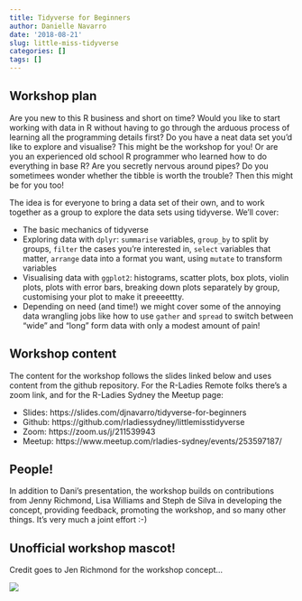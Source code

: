 ```yaml
---
title: Tidyverse for Beginners
author: Danielle Navarro
date: '2018-08-21'
slug: little-miss-tidyverse
categories: []
tags: []
---
```


## Workshop plan

Are you new to this R business and short on time? Would you like to start working with data in R without having to go through the arduous process of learning all the programming details first? Do you have a neat data set you'd like to explore and visualise? This might be the workshop for you! Or are you an experienced old school R programmer who learned how to do everything in base R? Are you secretly nervous around pipes? Do you sometimees wonder whether the tibble is worth the trouble? Then this might be for you too!

The idea is for everyone to bring a data set of their own, and to work together as a group to explore the data sets using tidyverse. We'll cover:

- The basic mechanics of tidyverse
- Exploring data with `dplyr`: `summarise` variables, `group_by` to split by groups, `filter` the cases you're interested in, `select` variables that matter, `arrange` data into a format you want, using `mutate` to transform variables
- Visualising data with `ggplot2`: histograms, scatter plots, box plots, violin plots, plots with error bars, breaking down plots separately by group, customising your plot to make it preeeettty.
- Depending on need (and time!) we might cover some of the annoying data wrangling jobs like how to use `gather` and `spread` to switch between "wide" and "long" form data with only a modest amount of pain!

## Workshop content

The content for the workshop follows the slides linked below and uses content from the github repository. For the R-Ladies Remote folks there's a zoom link, and for the R-Ladies Sydney the Meetup page:

- Slides: https://slides.com/djnavarro/tidyverse-for-beginners
- Github: https://github.com/rladiessydney/littlemisstidyverse
- Zoom:  https://zoom.us/j/211539943
- Meetup: https://www.meetup.com/rladies-sydney/events/253597187/

## People!

In addition to Dani's presentation, the workshop builds on contributions from Jenny Richmond, Lisa Williams and Steph de Silva in developing the concept, providing feedback, promoting the workshop, and so many other things. It's very much a joint effort :-)

## Unofficial workshop mascot!

Credit goes to Jen Richmond for the workshop concept...

![](/post/2018-08-21-little-miss-tidyverse_files/little-miss-tidyverse.png)



